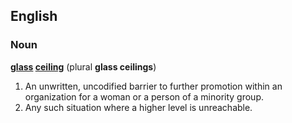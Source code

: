 ==English==
===Noun===
{{wikipedia}}
'''[[glass]] [[ceiling]]''' (plural '''glass ceilings''')

#An unwritten, uncodified barrier to further promotion within an organization for a woman or a person of a minority group.
#Any such situation where a higher level is unreachable.
